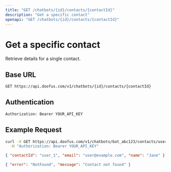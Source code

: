 ```yaml
---
title: "GET /chatbots/{id}/contacts/{contactId}"
description: "Get a specific contact"
openapi: "GET /chatbots/{id}/contacts/{contactId}"
---
```


# Get a specific contact

Retrieve details for a single contact.

## Base URL

```bash
GET https://api.doofus.com/v1/chatbots/{id}/contacts/{contactId}
```

## Authentication

```bash
Authorization: Bearer YOUR_API_KEY
```

## Example Request

```bash
curl -X GET https://api.doofus.com/v1/chatbots/bot_abc123/contacts/user_1 \
  -H "Authorization: Bearer YOUR_API_KEY"
```

```json Response (200)
{ "contactId": "user_1", "email": "user@example.com", "name": "Jane" }
```

```json Response (404)
{ "error": "NotFound", "message": "Contact not found" }
```

